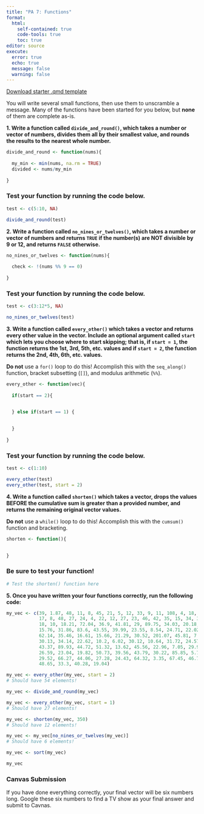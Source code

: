 ```yaml
---
title: "PA 7: Functions"
format: 
  html:
    self-contained: true
    code-tools: true
    toc: true
editor: source
execute: 
  error: true
  echo: true
  message: false
  warning: false
---
```


[Download starter .qmd template](PA7-functions.qmd)

You will write several small functions, then use them to unscramble a message. Many of the functions have been started for you below, but **none** of them are complete as-is.

**1. Write a function called `divide_and_round()`, which takes a number or vector of numbers, divides them all by their smallest value, and rounds the results to the nearest whole number.**

```r
divide_and_round <- function(nums){
  
  my_min <- min(nums, na.rm = TRUE)
  divided <- nums/my_min
  
}
```


::: callout-note
### Test your function by running the code below.

```r
test <- c(5:10, NA)

divide_and_round(test)
```
:::


**2. Write a function called `no_nines_or_twelves()`, which takes a number or vector of numbers and returns `TRUE` if the number(s) are NOT divisible by 9 or 12, and returns `FALSE` otherwise.**

```r
no_nines_or_twelves <- function(nums){
  
  check <- !(nums %% 9 == 0)
  
}
```

::: callout-note
### Test your function by running the code below.

```r
test <- c(3:12*5, NA)

no_nines_or_twelves(test)
```
:::

**3. Write a function called `every_other()` which takes a vector and returns every other value in the vector. Include an optional argument called `start` which lets you choose where to start skipping; that is, if `start = 1`, the function returns the 1st, 3rd, 5th, etc. values and if `start = 2`, the function returns the 2nd, 4th, 6th, etc. values.**

::: callout-warning
**Do not** use a `for()` loop to do this! Accomplish this with the `seq_along()` function, bracket subsetting (`[]`), and modulus arithmetic (`%%`).
:::

```r
every_other <- function(vec){
  
  if(start == 2){

    
  } else if(start == 1) {

    
  }
  
}

```

::: callout-note
### Test your function by running the code below.

```r
test <- c(1:10)

every_other(test)
every_other(test, start = 2)
```
:::

**4. Write a function called `shorten()` which takes a vector, drops the values BEFORE the cumulative sum is greater than a provided number, and returns the remaining original vector values.**

::: callout-warning
**Do not** use a `while()` loop to do this! Accomplish this with the `cumsum()` function and bracketing.
:::

```r
shorten <- function(){

  
}

```


::: callout-note
### Be sure to test your function!

```r
# Test the shorten() function here
```
:::



**5. Once you have written your four functions correctly, run the following code:**

```r

my_vec <- c(39, 1.87, 48, 11, 8, 45, 21, 5, 12, 33, 9, 11, 108, 4, 18, 5, 16,
            17, 8, 48, 27, 24, 4, 22, 12, 27, 23, 46, 42, 35, 15, 34, 36, 26,
            18, 10, 18.21, 72.04, 36.9, 41.81, 29, 89.75, 34.03, 20.18, 48.74,
            15.76, 31.86, 83.6, 43.55, 39.99, 23.55, 8.54, 24.71, 22.02, 9.71,
            62.14, 35.46, 16.61, 15.66, 21.29, 30.52, 201.07, 45.81, 7.85,
            30.13, 34.14, 22.62, 10.2, 6.02, 30.12, 10.64, 31.72, 24.57, 14.43,
            43.37, 89.93, 44.72, 51.32, 13.62, 45.56, 22.96, 7.05, 29.99, 41.38,
            26.59, 23.04, 19.82, 50.73, 39.56, 43.79, 30.22, 85.85, 5.78, 78.85,
            29.52, 66.27, 44.06, 27.28, 24.43, 64.32, 3.35, 67.45, 46.72, 48.44,
            48.65, 33.3, 40.28, 19.04)

my_vec <- every_other(my_vec, start = 2)
# Should have 54 elements! 

my_vec <- divide_and_round(my_vec)

my_vec <- every_other(my_vec, start = 1)
# Should have 27 elements!

my_vec <- shorten(my_vec, 350)
# Should have 12 elements!

my_vec <- my_vec[no_nines_or_twelves(my_vec)]
# Should have 6 elements! 

my_vec <- sort(my_vec)

my_vec
```

::: callout-tip
### Canvas Submission
If you have done everything correctly, your final vector will be six numbers long. Google these six numbers to find a TV show as your final answer and submit to Cavnas.
:::
